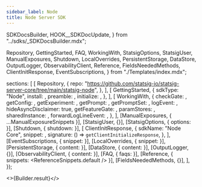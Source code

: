 ```yaml
---
sidebar_label: Node
title: Node Server SDK
---
```


  SDKDocsBuilder,
  HOOK__SDKDocUpdate,
} from "../sdks/_SDKDocsBuilder.mdx";


  Repository,
  GettingStarted,
  FAQ,
  WorkingWith,
  StatsigOptions,
  StatsigUser,
  ManualExposures,
  Shutdown,
  LocalOverrides,
  PersistentStorage,
  DataStore,
  OutputLogger,
  ObservabilityClient,
  Reference,
  FieldsNeededMethods,
  ClientInitResponse,
  EventSubscriptions,
} from "./Templates/index.mdx";


  sections: [
    [
      Repository,
      {
        repo: "https://github.com/statsig-io/statsig-server-core/tree/main/statsig-node",
      },
    ],
    [
      GettingStarted,
      {
        sdkType: "Node",
        install: <Install />,
        preamble: <Preamble />,
        initialize: <Initialize />,
      },
    ],
    [
      WorkingWith,
      {
        checkGate: <CheckGate />,
        getConfig: <GetConfig />,
        getExperiment: <GetExperiment />,
        getPrompt: <GetPrompt />,
        getPromptSet: <GetPromptSet />,
        logEvent: <LogEvent />,
        hideAsyncDisclaimer: true,
        getFeatureGate: <GetFeatureGate />,
        paramStores: <ParamStores />,
        sharedInstance: <SharedInstanceSnippet />,
        forwardLogLineEvent: <ForwardLogLineEvent />,
      },
    ],
    [ManualExposures, { ...ManualExposureSnippets }],
    [StatsigUser, {}],
    [StatsigOptions, { options: <Options /> }],
    [Shutdown, { shutdown: <ShutdownSnippet /> }],
    [
      ClientInitResponse,
      {
        sdkName: "Node Core",
        snippet: <ClientInitResponseSnippet />,
        signature: () => <code>getClientInitializeResponse</code>,
      },
    ],
    [EventSubscriptions, { snippet: <EventSubscriptionsSnippet /> }],
    [LocalOverrides, { snippet: <OverridesSnippet /> }],
    [PersistentStorage, { content: <PersistentStorageContent /> }],
    [DataStore, { content: <DataStoreContent /> }],
    [OutputLogger, {}],
    [ObservabilityClient, { content: <ObservabilityClientContent /> }],
    [FAQ, { faqs: <MoreFAQs /> }],
    [Reference, { snippets: <ReferenceSnippets.default /> }],
    [FieldsNeededMethods, {}],
  ],
});

<SampleTipText />


<>{Builder.result}</>
